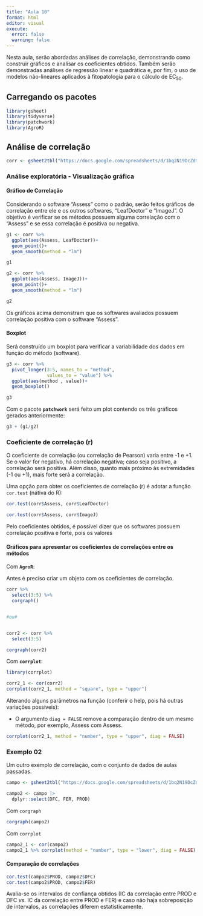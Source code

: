 ```yaml
---
title: "Aula 10"
format: html
editor: visual
execute: 
  error: false
  warning: false
---
```


Nesta aula, serão abordadas análises de correlação, demonstrando como construir gráficos e analisar os coeficientes obtidos. Também serão demonstradas análises de regressão linear e quadrática e, por fim, o uso de modelos não-lineares aplicados à fitopatologia para o cálculo de EC~50~.

## Carregando os pacotes

```r
library(gsheet)
library(tidyverse)
library(patchwork)
library(AgroR)
```

## Análise de correlação

```r
corr <- gsheet2tbl("https://docs.google.com/spreadsheets/d/1bq2N19DcZdtax2fQW9OHSGMR0X2__Z9T/edit#gid=373270992")
```

### Análise exploratória - Visualização gráfica

#### Gráfico de Correlação

Considerando o software "Assess" como o padrão, serão feitos gráficos de correlação entre ele e os outros softwares, "LeafDoctor" e "ImageJ". O objetivo é verificar se os métodos possuem alguma correlação com o "Assess" e se essa correlação é positiva ou negativa.

```r
g1 <- corr %>% 
  ggplot(aes(Assess, LeafDoctor))+
  geom_point()+
  geom_smooth(method = "lm")

g1
```

```r
g2 <- corr %>% 
  ggplot(aes(Assess, ImageJ))+
  geom_point()+
  geom_smooth(method = "lm")

g2
```

Os gráficos acima demonstram que os softwares avaliados possuem correlação positiva com o software "Assess".

#### Boxplot

Será construído um boxplot para verificar a variabilidade dos dados em função do método (software).

```r
g3 <- corr %>%
  pivot_longer(3:5, names_to = "method",
               values_to = "value") %>% 
  ggplot(aes(method , value))+
  geom_boxplot()

g3
```

Com o pacote **`patchwork`** será feito um plot contendo os três gráficos gerados anteriormente:

```r
g3 + (g1/g2)
```

### Coeficiente de correlação (r)

O coeficiente de correlação (ou correlação de Pearson) varia entre -1 e +1. Se o valor for negativo, há correlação negativa; caso seja positivo, a correlação será positiva. Além disso, quanto mais próximo às extremidades (-1 ou +1), mais forte será a correlação.

Uma opção para obter os coeficientes de correlação (r) é adotar a função `cor.test` (nativa do R):

```r
cor.test(corr$Assess, corr$LeafDoctor)
```

```r
cor.test(corr$Assess, corr$ImageJ)
```

Pelo coeficientes obtidos, é possível dizer que os softwares possuem correlação positiva e forte, pois os valores

#### Gráficos para apresentar os coeficientes de correlações entre os métodos

Com **`AgroR`**:

Antes é preciso criar um objeto com os coeficientes de correlação.

```r
corr %>% 
  select(3:5) %>%
  corgraph()


#ou#


corr2 <- corr %>%
  select(3:5)

corgraph(corr2)
```

Com **`corrplot`**:

```r
library(corrplot)

corr2_1 <- cor(corr2)
corrplot(corr2_1, method = "square", type = "upper")
```

Alterando alguns parâmetros na função (conferir o help, pois há outras variações possíveis):

-   O argumento `diag = FALSE` remove a comparação dentro de um mesmo método, por exemplo, Assess com Assess.

```r
corrplot(corr2_1, method = "number", type = "upper", diag = FALSE)
```

### Exemplo 02

Um outro exemplo de correlação, com o conjunto de dados de aulas passadas.

```r
campo <- gsheet2tbl("https://docs.google.com/spreadsheets/d/1bq2N19DcZdtax2fQW9OHSGMR0X2__Z9T/edit#gid=866852711")

campo2 <- campo |> 
  dplyr::select(DFC, FER, PROD)
```

Com `corgraph`

```r
corgraph(campo2)
```

Com `corrplot`

```r
campo2_1 <- cor(campo2)
campo2_1 %>% corrplot(method = "number", type = "lower", diag = FALSE)
```

#### Comparação de correlações

```r
cor.test(campo2$PROD, campo2$DFC)
cor.test(campo2$PROD, campo2$FER)
```

Avalia-se os intervalos de confiança obtidos (IC da correlação entre PROD e DFC *vs.* IC da correlação entre PROD e FER) e caso não haja sobreposição de intervalos, as correlações diferem estatisticamente.
